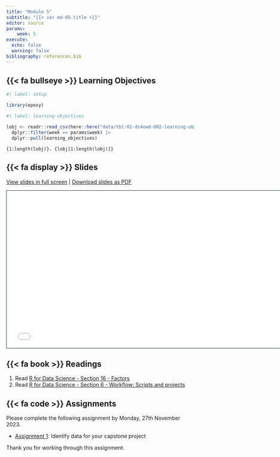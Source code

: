 ```yaml
---
title: "Module 5"
subtitle: "{{< var md-05.title >}}"
editor: source
params:
    week: 5
execute: 
  echo: false
  warning: false
bibliography: references.bib
---
```


## {{< fa bullseye >}} Learning Objectives

```r
#| label: setup

library(epoxy)
```

```r
#| label: learning-objectives

lobj <- readr::read_csv(here::here("data/tbl-02-ds4owd-002-learning-objectives.csv")) |> 
  dplyr::filter(week == params$week) |>
  dplyr::pull(learning_objectives)

```

```epoxy
{1:length(lobj)}. {lobj[1:length(lobj)]}
```

## {{< fa display >}} Slides

[View slides in full screen](../slides/lec-05-conditions.html) | [Download slides as PDF](https://github.com/ds4owd-001/website/raw/main/slides/lec-05-conditions.pdf)

```{=html}
<iframe class="slide-deck" src="../slides/lec-05-conditions.html" height="420" width="747" style="border: 1px solid #123233;"></iframe>
```


## {{< fa book >}} Readings

1.  Read [R for Data Science - Section 16 - Factors](https://r4ds.hadley.nz/factors)
2.  Read [R for Data Science - Section 6 - Workflow: Scripts and projects](https://r4ds.hadley.nz/workflow-scripts)

## {{< fa code >}} Assignments

Please complete the following assignment by Monday, 27th November 2023. 

-   [Assignment 1](../assignments/md-05/am-05-1-project-data.qmd): Identify data for your capstone project

Thank you for working through this assignment. 
